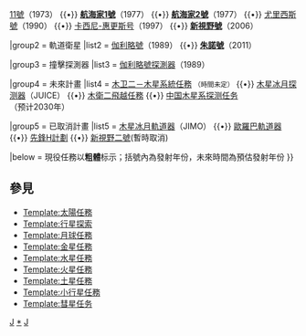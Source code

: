 {{Navbox
|name  = 木星任務
|title = [[木星]][[木星探測|探測計畫]]

|group1 = 飛越
|list1  = [[先鋒10號]]（1972） {{•}} [[先鋒11號|11號]]（1973） {{•}} '''[[航海家1號]]'''（1977） {{•}} '''[[航海家2號]]'''（1977） {{•}} [[尤里西斯號]]（1990） {{•}} [[卡西尼-惠更斯号]]（1997） {{•}} '''[[新視野號]]'''（2006）

|group2 = 軌道衛星
|list2  = [[伽利略號]]（1989） {{•}} '''[[朱諾號]]'''（2011） 

|group3 = 撞擊探測器
|list3  = [[伽利略號探測器]]（1989）

|group4 = 未來計畫
|list4  = [[木卫二－木星系統任務]] <small>（時間未定）</small> {{•}} [[木星冰月探测器]]（JUICE） {{•}} [[木衛二飛越任務]] {{•}} [[中国木星系探测任务]]（预计2030年）

|group5 = 已取消計畫
|list5  = [[木星冰月軌道器]]（JIMO） {{•}} [[歐羅巴軌道器]] {{•}} [[先鋒H計劃]] {{•}} [[新視野二號]](暫時取消)

|below  = 現役任務以'''粗體'''标示；括號內為發射年份，未來時間為預估發射年份
}}<noinclude>

== 參見 ==
* [[Template:太陽任務]]
* [[Template:行星探索]]
* [[Template:月球任務]]
* [[Template:金星任務]]
* [[Template:水星任務]]
* [[Template:火星任務]]
* [[Template:土星任務]]
* [[Template:小行星任務]]
* [[Template:彗星任务]]

<!--Categories-->
[[Category:航天模板|J]]
[[Category:木星|*]]
[[Category:空間探測器|J]]
<!--Other languages-->
</noinclude>